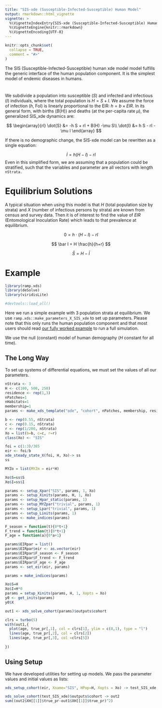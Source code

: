 ```yaml
---
title: "SIS-xde (Susceptible-Infected-Susceptible) Human Model"
output: rmarkdown::html_vignette
vignette: >
  %\VignetteIndexEntry{SIS-xde (Susceptible-Infected-Susceptible) Human Model}
  %\VignetteEngine{knitr::rmarkdown}
  %\VignetteEncoding{UTF-8}
---
```


```r
knitr::opts_chunk$set(
  collapse = TRUE,
  comment = "#>"
)
```

The SIS (Susceptible-Infected-Susceptible) human xde model model fulfills the generic interface of the human population component. It is the simplest model of endemic diseases in humans.

# 

We subdivide a population into susceptible ($S$) and infected and infectious ($I$) individuals, where the total population is $H = S+I.$ We assume the force of infection ($h$, FoI) is linearly proportional to the EIR: $h = b \times EIR.$ In its general form, with births ($B(H)$) and deaths (at the per-capita rate $\mu$), the generalized SIS_xde dynamics are:

$$
\begin{array}{rl}
\dot{S} &= -h S + rI + B(H) -\mu S\\
\dot{I} &= h S  - rI - \mu I
\end{array}
$$

If there is no demographic change, the SIS-xde model can be rewritten as a single equation: 

$$
\dot{I} = h (H-I) - rI
$$
Even in this simplified form, we are assuming that a population could be stratified, such that the variables and parameter are all vectors with length `nStrata.`

# Equilibrium Solutions

A typical situation when using this model is that $H$ (total population size by strata) and $X$ (number of infectious persons by strata) are known from census and survey data. Then it is of interest to find the value of $EIR$ (Entomological Inoculation Rate) which leads to that prevalence at equilibrium.

$$
0 = h \cdot (H-I) - rI 
$$

$$ 
\bar I = H \frac{h}{h+r}
$$

$$
\bar S =  H - \bar I
$$

# Example

```r
library(ramp.xds)
library(deSolve)
library(viridisLite)
```


```r
#devtools::load_all()
```

Here we run a simple example with 3 population strata at equilibrium. We use `ramp.xds::make_parameters_X_SIS_xde` to
set up parameters. Please note that this only runs the human population component and that most users should read [our fully worked example](ex_534.html) to run a full simulation.

We use the null (constant) model of human demography ($H$ constant for all time).

## The Long Way

To set up systems of differential equations, we must set the values of all our parameters. 


```r
nStrata <- 3
H <- c(100, 500, 250)
residence <- rep(1,3) 
nPatches=1
nHabitats=1
membership=1
params <- make_xds_template("ode", "cohort", nPatches, membership, residence)
```


```r
b <- rep(0.55, nStrata) 
c <- rep(0.15, nStrata) 
r <- rep(1/200, nStrata) 
Xo = list(b=b, c=c, r=r)
class(Xo) <- "SIS"
```


```r
foi = c(1:3)/365 
eir <- foi/b 
xde_steady_state_X(foi, H, Xo)-> ss
ss

MYZo = list(MYZm = eir*H)
```
```r
Xo$S=ss$S
Xo$I=ss$I
```


```r
params <- setup_Xpar("SIS", params, 1, Xo)
params <- setup_Xinits(params, H, 1, Xo)
params <- setup_Hpar_static(params, 1)
params <- setup_MYZpar("trivial", params, 1)
params <- setup_Lpar("trivial", params, 1)
params <- setup_Linits(params, 1)
params <- make_indices(params)
```

```r
F_season = function(t){0*t+1}
F_trend = function(t){0*t+1}
F_age = function(a){0*a+1}
```

```r
params$EIRpar = list() 
params$EIRpar$eir <- as.vector(eir)
params$EIRpar$F_season <- F_season
params$EIRpar$F_trend <- F_trend
params$EIRpar$F_age <- F_age
params <- set_eir(eir, params)
```

```r
params = make_indices(params)
```

```r
Xo$S=H 
Xo$I=H*0
params = setup_Xinits(params, H, 1, Xopts = Xo)
y0 <- get_inits(params)
y0$X
```



```r
out1 <- xds_solve_cohort(params)$outputs$cohort
```


```r
clrs = turbo(5)
with(out1,{
  plot(age, true_pr[,1], col = clrs[1], ylim = c(0,1), type = "l")
  lines(age, true_pr[,2], col = clrs[2])
  lines(age, true_pr[,3], col =clrs[5])
  
})
```


## Using Setup

We have developed utilities for setting up models. We pass the parameter values and initial values as lists: 

```r
xds_setup_cohort(eir, Xname="SIS", HPop=H, Xopts = Xo) -> test_SIS_xde
```

```r
xds_solve_cohort(test_SIS_xde)$outputs$cohort -> out2
sum((out2$XH[[1]]$true_pr-out1$XH[[1]]$true_pr)^2)
```

